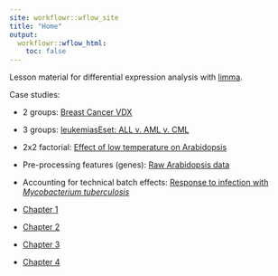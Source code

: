 ```yaml
---
site: workflowr::wflow_site
title: "Home"
output:
  workflowr::wflow_html:
    toc: false
---
```


Lesson material for differential expression analysis with [limma][].

Case studies:

* 2 groups: [Breast Cancer VDX](vdx.html)
* 3 groups: [leukemiasEset: ALL v. AML v. CML](leukemiasEset.html)
* 2x2 factorial: [Effect of low temperature on Arabidopsis](arabidopsis.html)
* Pre-processing features (genes): [Raw Arabidopsis data](pre-processing.html)
* Accounting for technical batch effects: [Response to infection with _Mycobacterium tuberculosis_](batch-effects.html)

* [Chapter 1](ch01.html)
* [Chapter 2](ch02.html)
* [Chapter 3](ch03.html)
* [Chapter 4](ch04.html)

[limma]: https://bioconductor.org/packages/release/bioc/html/limma.html
